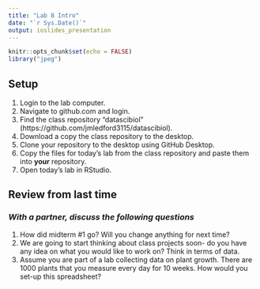 ```yaml
---
title: "Lab 8 Intro"
date: "`r Sys.Date()`"
output: ioslides_presentation
---
```


```r
knitr::opts_chunk$set(echo = FALSE)
library("jpeg")
```

## Setup
1. Login to the lab computer.    
2. Navigate to github.com and login.  
3. Find the class repository "datascibiol" (https://github.com/jmledford3115/datascibiol).  
4. Download a copy the class repository to the desktop.  
5. Clone your repository to the desktop using GitHub Desktop.  
6. Copy the files for today's lab from the class repository and paste them into **your** repository.  
7. Open today's lab in RStudio.  

## Review from last time
### *With a partner, discuss the following questions*
1. How did midterm #1 go? Will you change anything for next time?  
2. We are going to start thinking about class projects soon- do you have any idea on what you would like to work on? Think in terms of data.
3. Assume you are part of a lab collecting data on plant growth. There are 1000 plants that you measure every day for 10 weeks. How would you set-up this spreadsheet?  